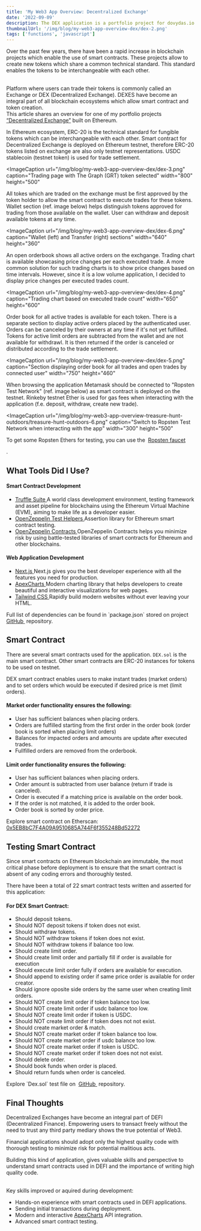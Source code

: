 ```yaml
---
title: 'My Web3 App Overview: Decentralized Exchange'
date: '2022-09-09'
description: The DEX application is a portfolio project for dovydas.io. It's built with Solidity and deployed on Ethereum Test Network Ropsten.
thumbnailUrl: '/img/blog/my-web3-app-overview-dex/dex-2.png'
tags: ['functions', 'javascript']
---
```


Over the past few years, there have been a rapid increase in blockchain projects which enable the use of smart contracts.
These projects allow to create new tokens which share a common technical standard.
This standard enables the tokens to be interchangeable with each other.

<br />
Platform where users can trade their tokens is commonly called an Exchange or DEX
(Decentralized Exchange). DEXES have become an integral part of all blockchain ecosystems
which allow smart contract and token creation.

<br />
This article shares an overview for one of my portfolio projects
<a href="https://dex.dovydas.io" target="_blank">“Decentralized Exchange”</a> built on Ethereum.

In Ethereum ecosystem, ERC-20 is the technical standard for fungible tokens which can be interchangeable with each other.
Smart contract for Decentralized Exchange is deployed on Ethereum testnet, therefore
ERC-20 tokens listed on exchange are also only testnet representations. USDC stablecoin
(testnet token) is used for trade settlement.

<ImageCaption
  url="/img/blog/my-web3-app-overview-dex/dex-3.png"
  caption="Trading page with The Graph (GRT) token selected"
  width="800"
  height="500"
></ImageCaption>

All tokes which are traded on the exchange must be first approved by the token holder to allow the smart contract to execute trades for these tokens.
Wallet section (ref. image below) helps distinguish tokens approved for trading from those available on the wallet.
User can withdraw and deposit available tokens at any time.

<ImageCaption
  url="/img/blog/my-web3-app-overview-dex/dex-6.png"
  caption="Wallet (left) and Transfer (right) sections"
  width="640"
  height="360"
></ImageCaption>

An open orderbook shows all active orders on the exchgange.
Trading chart is available showcasing price changes per each executed trade.
A more common solution for such trading charts is to show price changes based on time intervals.
However, since it is a low volume application, I decided to display price changes per executed trades count.

<ImageCaption
  url="/img/blog/my-web3-app-overview-dex/dex-4.png"
  caption="Trading chart based on executed trade count"
  width="650"
  height="600"
></ImageCaption>

Order book for all active trades is available for each token.
There is a separate section to display active orders placed by the authenticated user.
Orders can be canceled by their owners at any time if it's not yet fulfilled.
Tokens for active limit orders are subtracted from the wallet and are not available for withdrawl.
It is then returned if the order is canceled or distributed according to the trade settlement.

<ImageCaption
  url="/img/blog/my-web3-app-overview-dex/dex-5.png"
  caption="Section displaying order book for all trades and open trades by connected user"
  width="750"
  height="460"
></ImageCaption>

When browsing the application Metamask should be connected to "Ropsten Test Network" (ref. image below) as smart contract is deployed on the testnet.
Rinkeby testnet Ether is used for gas fees when interacting with the application (f.e. deposit, withdraw, create new trade).

<ImageCaption
  url="/img/blog/my-web3-app-overview-treasure-hunt-outdoors/treasure-hunt-outdoors-6.png"
  caption="Switch to Ropsten Test Network when interacting with the app"
  width="300"
  height="500"
></ImageCaption>

<InformationalText>
  To get some Ropsten Ethers for testing, you can use the&nbsp;
  <a href="https://www.ropstenfaucet.xyz" target="_blank">
    Ropsten faucet
  </a>
  <p>.</p>
</InformationalText>

## What Tools Did I Use?

#### Smart Contract Development

- <a href="https://trufflesuite.com" target="_blank">
    Truffle Suite
  </a>
  A world class development environment, testing framework and asset pipeline for
  blockchains using the Ethereum Virtual Machine (EVM), aiming to make life as a
  developer easier.

- <a href="https://docs.openzeppelin.com/test-helpers" target="_blank">
    OpenZeppelin Test Helpers
  </a>
  Assertion library for Ethereum smart contract testing.

- <a href="https://www.openzeppelin.com/contracts" target="_blank">
    OpenZeppelin Contracts
  </a>
  OpenZeppelin Contracts helps you minimize risk by using battle-tested libraries
  of smart contracts for Ethereum and other blockchains.

#### Web Application Development

- <a href="https://nextjs.org/" target="_blank">
    Next.js
  </a>
  Next.js gives you the best developer experience with all the features you need
  for production.

- <a href="https://apexcharts.com/" target="_blank">
    ApexCharts
  </a>
  Modern charting library that helps developers to create beautiful and interactive
  visualizations for web pages.

- <a href="https://tailwindcss.com" target="_blank">
    Tailwind CSS
  </a>
  Rapidly build modern websites without ever leaving your HTML.

<InformationalText>
  Full list of dependencies can be found in `package.json` stored on project
  &nbsp;
  <a href="https://github.com/dovydinho/dex" target="_blank">
    GitHub
  </a>
  &nbsp;repository.
</InformationalText>

## Smart Contract

There are several smart contracts used for the application.
`DEX.sol` is the main smart contract. Other smart contracts are ERC-20 instances for tokens to be used on testnet.

DEX smart contract enables users to make instant trades (market orders) and to set orders which would be executed if desired price is met (limit orders).

#### Market order functionality ensures the following:

- User has sufficient balances when placing orders.
- Orders are fulfilled starting from the first order in the order book (order book is sorted when placing limit orders)
- Balances for impacted orders and amounts are update after executed trades.
- Fullfilled orders are removed from the orderbook.

#### Limit order functionality ensures the following:

- User has sufficient balances when placing orders.
- Order amount is subtracted from user balance (return if trade is canceled).
- Order is executed if a matching price is available on the order book.
- If the order is not matched, it is added to the order book.
- Order book is sorted by order price.

<InformationalText>
  Explore smart contract on Etherscan:&nbsp;
  <a
    href="https://ropsten.etherscan.io/address/0x5EB8bC7F4A09A9510685A744F6f355248Bd52272"
    target="_blank"
  >
    0x5EB8bC7F4A09A9510685A744F6f355248Bd52272
  </a>
</InformationalText>

## Testing Smart Contract

Since smart contracts on Ethereum blockchain are immutable, the most critical phase before deployment is to ensure that the smart contract is absent of any coding errors and thoroughly tested.

There have been a total of 22 smart contract tests written and asserted for this application:

#### For DEX Smart Contract:

- Should deposit tokens.
- Should NOT deposit tokens if token does not exist.
- Should withdraw tokens.
- Should NOT withdraw tokens if token does not exist.
- Should NOT withdraw tokens if balance too low.
- Should create limit order.
- Should create limit order and partially fill if order is available for execution
- Should execute limit order fully if orders are available for execution.
- Should append to existing order if same price order is available for order creator.
- Should ignore oposite side orders by the same user when creating limit orders.
- Should NOT create limit order if token balance too low.
- Should NOT create limit order if usdc balance too low.
- Should NOT create limit order if token is USDC.
- Should NOT create limit order if token does not not exist.
- Should create market order & match.
- Should NOT create market order if token balance too low.
- Should NOT create market order if usdc balance too low.
- Should NOT create market order if token is USDC.
- Should NOT create market order if token does not not exist.
- Should delete order.
- Should book funds when order is placed.
- Should return funds when order is canceled.

<InformationalText>
  Explore `Dex.sol` test file on&nbsp;
  <a href="https://github.com/dovydinho/dex/blob/main/test/dex.js" target="_blank">
    GitHub
  </a>
  &nbsp;repository.
</InformationalText>

## Final Thoughts

Decentralized Exchanges have become an integral part of DEFI (Decentralized Finance).
Empowering users to transact freely without the need to trust any third party mediary shows the true potential of Web3.

Financial applications should adopt only the highest quality code with thorough testing to minimize risk for potential malitious acts.

Building this kind of application, gives valuable skills and perspective to understand smart contracts used in DEFI and the importance of writing high quality code.

<br />
Key skills improved or aquired during development:

- Hands-on experience with smart contracts used in DEFI applications.
- Sending initial transactions during deployment.
- Modern and interactive <a href="https://apexcharts.com/" target="_blank">ApexCharts</a> API integration.
- Advanced smart contract testing.
